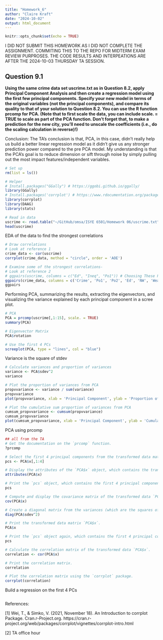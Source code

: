 ```yaml
---
title: "Homework_6"
author: "Claire Kraft"
date: "2024-10-02"
output: html_document
---
```


```r
knitr::opts_chunk$set(echo = TRUE)
```
I DID NOT SUBMIT THIS HOMEWORK AS I DID NOT COMPLETE THE ASSIGNMENT. COMMITING THIS TO THE REPO FOR MIDTERM EXAM REVIEW PURPROSES. THE CODE RESULTS AND INTERPEATIONS ARE AFTER THE 2024-10-03 THURSDAY TA SESSION.

## Question 9.1
**Using the same crime data set uscrime.txt as in Question 8.2, apply Principal Component Analysis and then create a regression model using the first few principal components. Specify your new model in terms of the original variables (not the principal components), and compare its quality to that of your solution to Question 8.2. You can use the R function prcomp for PCA. (Note that to first scale the data, you can include scale. = TRUE to scale as part of the PCA function. Don’t forget that, to make a prediction for the new city, you’ll need to unscale the coefficients (i.e., do the scaling calculation in reverse)!)**

Conclusion: The TA's conclusion is that, PCA, in this case, didn't really help us build a better linear regression model as it didn't give us any stronger prediction power compared to the pre PCA model. My understanding is that the PCA's goal is to reduce dimension or sift through noise by simply pulling out the most impact features/independent variables.


```r
# Set up
rm(list = ls())

# Helper 
# Install.packages("GGally") # https://ggobi.github.io/ggally/
library(GGally)
# Install.packages('corrplot') # https://www.rdocumentation.org/packages/corrplot/versions/0.94
library(corrplot)
library(DAAG)
library(stats)

# Read in data
uscrime <- read.table("~/GitHub/omsa/ISYE 6501/Homework 06/uscrime.txt", stringsAsFactors = FALSE, header = TRUE)
head(uscrime)
```

EDA of the data to find the strongest correlations
```r
# Draw correlations
# Look at reference 1
crime_data <- cor(uscrime)
corrplot(crime_data, method = "circle", order = 'AOE')

# Examine some of the strongest correlations- 
# Look at reference 2
# ggpairs(uscrime, columns = c("Ed", "Ineq", "Po1")) # Choosing These Parameters Based On My Hw 5 Results
ggpairs(crime_data, columns = c('Crime', 'Po1', 'Po2', 'Ed', 'NW', 'Wealth', 'Ineq'))
ggpairs
```

Performing PCA, summarizing the results, extracting the eigenvectors, and visualizing the variance explained by each principal component in a scree plot.
```r
# PCA
PCA = prcomp(uscrime[,1:15], scale. = TRUE)
summary(PCA)

# Eigenvector Matrix
PCA$rotation  

# Use the first 4 PCs
screeplot(PCA, type = "lines", col = "blue")
```

Variance is the square of stdev
```r
# Calculate variances and proportion of variances
variance <- PCA$sdev^2 
variance

# Plot the proportion of variances from PCA
propvvariance <- variance / sum(variance)
propvvariance
plot(propvvariance, xlab = 'Principal Component', ylab = 'Proportion of Variances Explained')

# Plot the cumulative sum proportion of variances from PCA
cumsum_propvvariance <- cumsum(propvvariance)
cumsum_propvvariance
plot(cumsum_propvvariance, xlab = 'Principal Component', ylab = 'Cumulative Proportion of Variances')
```

PCA using prcomp
```r
## all from the TA
# Get the documentation on the `prcomp` function.
?prcomp

# Select the first 4 principal components from the transformed data matrix `PCA$x` and assign to `pcs`.
pcs <- PCA$x[,1:4] 

# Display the attributes of the `PCA$x` object, which contains the transformed data.
attributes(PCA$x)

# Print the `pcs` object, which contains the first 4 principal components of the transformed data.
pcs

# Compute and display the covariance matrix of the transformed data `PCA$x`.
cov(PCA$x)

# Create a diagonal matrix from the variances (which are the squares of the standard deviations) of the principal components.
diag(PCA$sdev^2)

# Print the transformed data matrix `PCA$x`.
PCA$x

# Print the `pcs` object again, which contains the first 4 principal components of the transformed data.
pcs

# Calculate the correlation matrix of the transformed data `PCA$x`.
correlation <- cor(PCA$x)

# Print the correlation matrix.
correlation

# Plot the correlation matrix using the `corrplot` package.
corrplot(correlation)
```

Build a regression on the first 4 PCs
```r


```

References:

[1] Wei, T., & Simko, V. (2021, November 18). An Introduction to corrplot Package. Cran.r-Project.org. https://cran.r-project.org/web/packages/corrplot/vignettes/corrplot-intro.html 

[2] TA office hour